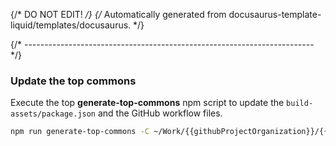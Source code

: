 {/* DO NOT EDIT! */}
{/* Automatically generated from docusaurus-template-liquid/templates/docusaurus. */}

{/* ------------------------------------------------------------------------ */}

### Update the top commons

Execute the top **generate-top-commons** npm script to update the
`build-assets/package.json` and the GitHub workflow files.

```sh
npm run generate-top-commons -C ~/Work/{{githubProjectOrganization}}/{{githubProjectName}}.git
```
